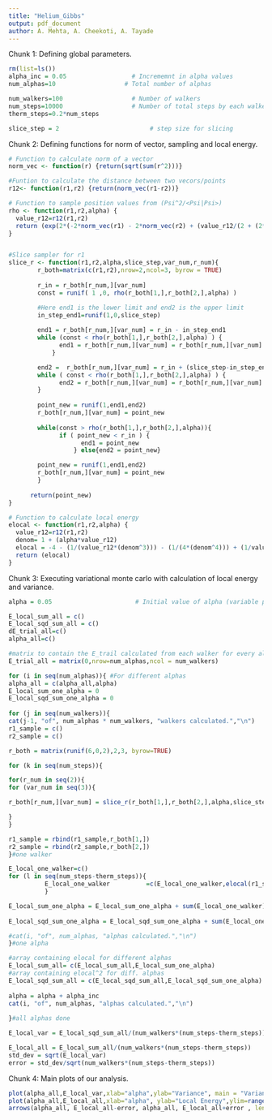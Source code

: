 ```yaml
---
title: "Helium_Gibbs"
output: pdf_document
author: A. Mehta, A. Cheekoti, A. Tayade
---
```


Chunk 1: Defining global parameters.
```r
rm(list=ls())
alpha_inc = 0.05                  # Incrememnt in alpha values
num_alphas=10                   # Total number of alphas 

num_walkers=100                   # Number of walkers
num_steps=10000                   # Number of total steps by each walker (thermalisation + sampling)
therm_steps=0.2*num_steps

slice_step = 2                         # step size for slicing


```

Chunk 2: Defining functions for norm of vector, sampling and local energy.
```r
# Function to calculate norm of a vector
norm_vec <- function(r) {return(sqrt(sum(r^2)))}

#Funtion to calculate the distance between two vecors/points
r12<- function(r1,r2) {return(norm_vec(r1-r2))}

# Function to sample position values from (Psi^2/<Psi|Psi>)
rho <- function(r1,r2,alpha) {
  value_r12=r12(r1,r2)
  return (exp(2*(-2*norm_vec(r1) - 2*norm_vec(r2) + (value_r12/(2 + (2*alpha*value_r12) )) )))
}


#Slice sampler for r1
slice_r <- function(r1,r2,alpha,slice_step,var_num,r_num){
        r_both=matrix(c(r1,r2),nrow=2,ncol=3, byrow = TRUE)
        
        r_in = r_both[r_num,][var_num] 
        const = runif( 1 ,0, rho(r_both[1,],r_both[2,],alpha) )

        #Here end1 is the lower limit and end2 is the upper limit
        in_step_end1=runif(1,0,slice_step)
        
        end1 = r_both[r_num,][var_num] = r_in - in_step_end1
        while (const < rho(r_both[1,],r_both[2,],alpha) ) {
              end1 = r_both[r_num,][var_num] = r_both[r_num,][var_num] - slice_step
            }    

        end2 =  r_both[r_num,][var_num] = r_in + (slice_step-in_step_end1)
        while ( const < rho(r_both[1,],r_both[2,],alpha) ) {
              end2 = r_both[r_num,][var_num] = r_both[r_num,][var_num] + slice_step
        }
  
        point_new = runif(1,end1,end2)
        r_both[r_num,][var_num] = point_new
 
        while(const > rho(r_both[1,],r_both[2,],alpha)){
              if ( point_new < r_in ) {
                    end1 = point_new
                  } else{end2 = point_new}

        point_new = runif(1,end1,end2)
        r_both[r_num,][var_num] = point_new
        }
 
      return(point_new)
}

# Function to calculate local energy
elocal <- function(r1,r2,alpha) {
  value_r12=r12(r1,r2)
  denom= 1 + (alpha*value_r12)
  elocal = -4 - (1/(value_r12*(denom^3))) - (1/(4*(denom^4))) + (1/value_r12) +(((r1-r2)%*%((r1/norm_vec(r1))-(r2/norm_vec(r2))))/ (value_r12*denom^2))
  return (elocal)
}
```

Chunk 3: Executing variational monte carlo with calculation of local energy and variance.
```r
alpha = 0.05                       # Initial value of alpha (variable parameter)

E_local_sum_all = c()
E_local_sqd_sum_all = c()
dE_trial_all=c()
alpha_all=c()

#matrix to contain the E_trail calculated from each walker for every alpha
E_trial_all = matrix(0,nrow=num_alphas,ncol = num_walkers) 

for (i in seq(num_alphas)){ #For different alphas
alpha_all = c(alpha_all,alpha)
E_local_sum_one_alpha = 0
E_local_sqd_sum_one_alpha = 0
  
for (j in seq(num_walkers)){
cat(j-1, "of", num_alphas * num_walkers, "walkers calculated.","\n")
r1_sample = c()
r2_sample = c()

r_both = matrix(runif(6,0,2),2,3, byrow=TRUE)

for (k in seq(num_steps)){

for(r_num in seq(2)){
for (var_num in seq(3)){

r_both[r_num,][var_num] = slice_r(r_both[1,],r_both[2,],alpha,slice_step, var_num, r_num)

}
}

r1_sample = rbind(r1_sample,r_both[1,])
r2_sample = rbind(r2_sample,r_both[2,])
}#one walker

E_local_one_walker=c()
for (l in seq(num_steps-therm_steps)){
          E_local_one_walker          =c(E_local_one_walker,elocal(r1_sample[(l+therm_steps),],r2_sample[(l+therm_steps),],alpha))         # array of one particular walker, energies for all x        
          }

E_local_sum_one_alpha = E_local_sum_one_alpha + sum(E_local_one_walker)     #Adding all local energy for all x, all walkers, one alpha
      
E_local_sqd_sum_one_alpha = E_local_sqd_sum_one_alpha + sum(E_local_one_walker^2)

#cat(i, "of", num_alphas, "alphas calculated.","\n")
}#one alpha

#array containing elocal for different alphas
E_local_sum_all= c(E_local_sum_all,E_local_sum_one_alpha)  
#array containing elocal^2 for diff. alphas
E_local_sqd_sum_all = c(E_local_sqd_sum_all,E_local_sqd_sum_one_alpha) 
  
alpha = alpha + alpha_inc
cat(i, "of", num_alphas, "alphas calculated.","\n")
  
}#all alphas done

E_local_var = E_local_sqd_sum_all/(num_walkers*(num_steps-therm_steps)) - (E_local_sum_all/(num_walkers*(num_steps-therm_steps)))^2

E_local_all = E_local_sum_all/(num_walkers*(num_steps-therm_steps))
std_dev = sqrt(E_local_var)
error = std_dev/sqrt(num_walkers*(num_steps-therm_steps))

```

Chunk 4: Main plots of our analysis.
```r
plot(alpha_all,E_local_var,xlab="alpha",ylab="Variance", main = "Variance vs alpha")
plot(alpha_all,E_local_all,xlab="alpha", ylab="Local Energy",ylim=range(c(E_local_all-error, E_local_all+error)), main = "Local energy vs alpha")
arrows(alpha_all, E_local_all-error, alpha_all, E_local_all+error , length=0.05, angle=90, code=3)
```

